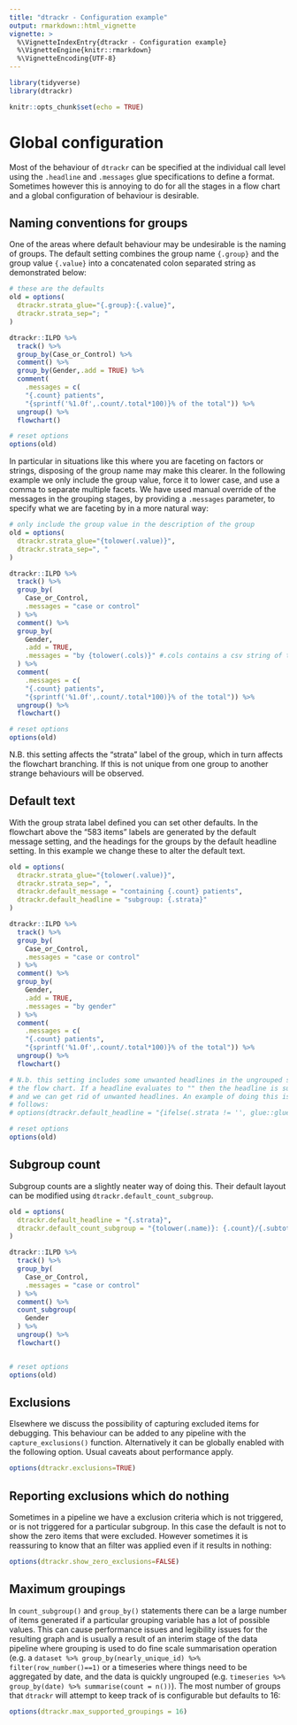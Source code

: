 ```yaml
---
title: "dtrackr - Configuration example"
output: rmarkdown::html_vignette
vignette: >
  %\VignetteIndexEntry{dtrackr - Configuration example}
  %\VignetteEngine{knitr::rmarkdown}
  %\VignetteEncoding{UTF-8}
---
```


```r
library(tidyverse)
library(dtrackr)

knitr::opts_chunk$set(echo = TRUE)

```

# Global configuration

Most of the behaviour of `dtrackr` can be specified at the individual call level
using the `.headline` and `.messages` glue specifications to define a format.
Sometimes however this is annoying to do for all the stages in a flow chart and
a global configuration of behaviour is desirable.

## Naming conventions for groups

One of the areas where default behaviour may be undesirable is the naming of
groups. The default setting combines the group name `{.group}` and the group
value `{.value}` into a concatenated colon separated string as demonstrated
below:

```r

# these are the defaults
old = options(
  dtrackr.strata_glue="{.group}:{.value}",
  dtrackr.strata_sep="; "
)

dtrackr::ILPD %>%
  track() %>%
  group_by(Case_or_Control) %>%
  comment() %>%
  group_by(Gender,.add = TRUE) %>%
  comment(
    .messages = c(
    "{.count} patients",
    "{sprintf('%1.0f',.count/.total*100)}% of the total")) %>%
  ungroup() %>%
  flowchart()

# reset options 
options(old)

```

In particular in situations like this where you are faceting on factors or
strings, disposing of the group name may make this clearer. In the following
example we only include the group value, force it to lower case, and use a comma
to separate multiple facets. We have used manual override of the messages in the
grouping stages, by providing a `.messages` parameter, to specify what we are
faceting by in a more natural way:

```r

# only include the group value in the description of the group
old = options(
  dtrackr.strata_glue="{tolower(.value)}",
  dtrackr.strata_sep=", "
)

dtrackr::ILPD %>%
  track() %>%
  group_by(
    Case_or_Control,
    .messages = "case or control"
  ) %>%
  comment() %>%
  group_by(
    Gender,
    .add = TRUE, 
    .messages = "by {tolower(.cols)}" #.cols contains a csv string of the grouping variables
  ) %>%
  comment(
    .messages = c(
    "{.count} patients",
    "{sprintf('%1.0f',.count/.total*100)}% of the total")) %>%
  ungroup() %>%
  flowchart()

# reset options 
options(old)

```

N.B. this setting affects the "strata" label of the group, which in turn affects
the flowchart branching. If this is not unique from one group to another strange
behaviours will be observed.

## Default text

With the group strata label defined you can set other defaults. In the flowchart
above the "583 items" labels are generated by the default message setting, and
the headings for the groups by the default headline setting. In this example we
change these to alter the default text.

```r
old = options(
  dtrackr.strata_glue="{tolower(.value)}",
  dtrackr.strata_sep=", ",
  dtrackr.default_message = "containing {.count} patients",
  dtrackr.default_headline = "subgroup: {.strata}"
)

dtrackr::ILPD %>%
  track() %>%
  group_by(
    Case_or_Control,
    .messages = "case or control"
  ) %>%
  comment() %>%
  group_by(
    Gender,
    .add = TRUE, 
    .messages = "by gender"
  ) %>%
  comment(
    .messages = c(
    "{.count} patients",
    "{sprintf('%1.0f',.count/.total*100)}% of the total")) %>%
  ungroup() %>%
  flowchart()

# N.b. this setting includes some unwanted headlines in the ungrouped stages of
# the flow chart. If a headline evaluates to "" then the headline is suppressed
# and we can get rid of unwanted headlines. An example of doing this is as
# follows:
# options(dtrackr.default_headline = "{ifelse(.strata != '', glue::glue('subgroup: {.strata}'), '')}")

# reset options 
options(old)

```

## Subgroup count

Subgroup counts are a slightly neater way of doing this. Their default layout
can be modified using `dtrackr.default_count_subgroup`.

```r

old = options(
  dtrackr.default_headline = "{.strata}",
  dtrackr.default_count_subgroup = "{tolower(.name)}: {.count}/{.subtotal}"
)

dtrackr::ILPD %>%
  track() %>%
  group_by(
    Case_or_Control,
    .messages = "case or control"
  ) %>%
  comment() %>%
  count_subgroup(
    Gender
  ) %>%
  ungroup() %>%
  flowchart()


# reset options 
options(old)

```

## Exclusions

Elsewhere we discuss the possibility of capturing excluded items for debugging.
This behaviour can be added to any pipeline with the `capture_exclusions()`
function. Alternatively it can be globally enabled with the following option.
Usual caveats about performance apply.

```R
options(dtrackr.exclusions=TRUE)
```

## Reporting exclusions which do nothing

Sometimes in a pipeline we have a exclusion criteria which is not triggered, or
is not triggered for a particular subgroup. In this case the default is not to
show the zero items that were excluded. However sometimes it is reassuring to
know that an filter was applied even if it results in nothing:

```R
options(dtrackr.show_zero_exclusions=FALSE)
```

## Maximum groupings

In `count_subgroup()` and `group_by()` statements there can be a large number of
items generated if a particular grouping variable has a lot of possible values.
This can cause performance issues and legibility issues for the resulting graph
and is usually a result of an interim stage of the data pipeline where grouping
is used to do fine scale summarisation operation (e.g. a 
`dataset %>% group_by(nearly_unique_id) %>% filter(row_number()==1)` or a timeseries where
things need to be aggregated by date, and the data is quickly ungrouped (e.g.
`timeseries %>% group_by(date) %>% summarise(count = n())`). The most number of
groups that `dtrackr` will attempt to keep track of is configurable but defaults
to 16:

```R
options(dtrackr.max_supported_groupings = 16)
```
